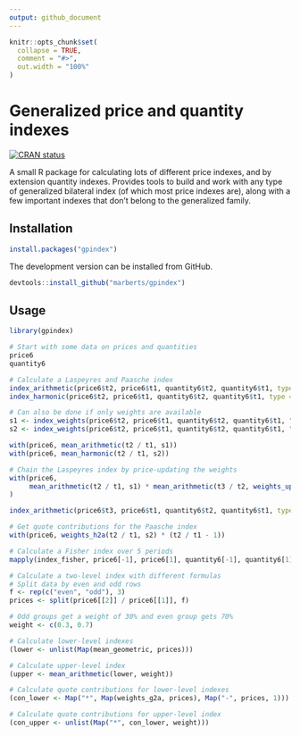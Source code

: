 ```yaml
---
output: github_document
---
```


<!-- README.md is generated from README.Rmd. Please edit that file. -->

```r
knitr::opts_chunk$set(
  collapse = TRUE,
  comment = "#>",
  out.width = "100%"
)
```

# Generalized price and quantity indexes

<!-- Badges -->
[![CRAN status](https://www.r-pkg.org/badges/version/gpindex)](https://cran.r-project.org/package=gpindex)

A small R package for calculating lots of different price indexes, and by extension quantity indexes. Provides tools to build and work with any type of generalized bilateral index (of which most price indexes are), along with a few important indexes that don't belong to the generalized family. 

## Installation

```r
install.packages("gpindex")
```

The development version can be installed from GitHub.

```r
devtools::install_github("marberts/gpindex")
```

## Usage

```r
library(gpindex)

# Start with some data on prices and quantities
price6
quantity6

# Calculate a Laspeyres and Paasche index
index_arithmetic(price6$t2, price6$t1, quantity6$t2, quantity6$t1, type = "Laspeyres")
index_harmonic(price6$t2, price6$t1, quantity6$t2, quantity6$t1, type = "Paasche")

# Can also be done if only weights are available
s1 <- index_weights(price6$t2, price6$t1, quantity6$t2, quantity6$t1, "Laspeyres")
s2 <- index_weights(price6$t2, price6$t1, quantity6$t2, quantity6$t1, "Paasche")

with(price6, mean_arithmetic(t2 / t1, s1))
with(price6, mean_harmonic(t2 / t1, s2))

# Chain the Laspeyres index by price-updating the weights
with(price6, 
     mean_arithmetic(t2 / t1, s1) * mean_arithmetic(t3 / t2, weights_update(t2 / t1, s1))
)

index_arithmetic(price6$t3, price6$t1, quantity6$t2, quantity6$t1, type = "Laspeyres")

# Get quote contributions for the Paasche index
with(price6, weights_h2a(t2 / t1, s2) * (t2 / t1 - 1))

# Calculate a Fisher index over 5 periods
mapply(index_fisher, price6[-1], price6[1], quantity6[-1], quantity6[1])

# Calculate a two-level index with different formulas
# Split data by even and odd rows
f <- rep(c("even", "odd"), 3)
prices <- split(price6[[2]] / price6[[1]], f)

# Odd groups get a weight of 30% and even group gets 70%
weight <- c(0.3, 0.7)

# Calculate lower-level indexes
(lower <- unlist(Map(mean_geometric, prices)))

# Calculate upper-level index
(upper <- mean_arithmetic(lower, weight))

# Calculate quote contributions for lower-level indexes
(con_lower <- Map("*", Map(weights_g2a, prices), Map("-", prices, 1)))

# Calculate quote contributions for upper-level index
(con_upper <- unlist(Map("*", con_lower, weight)))
```
